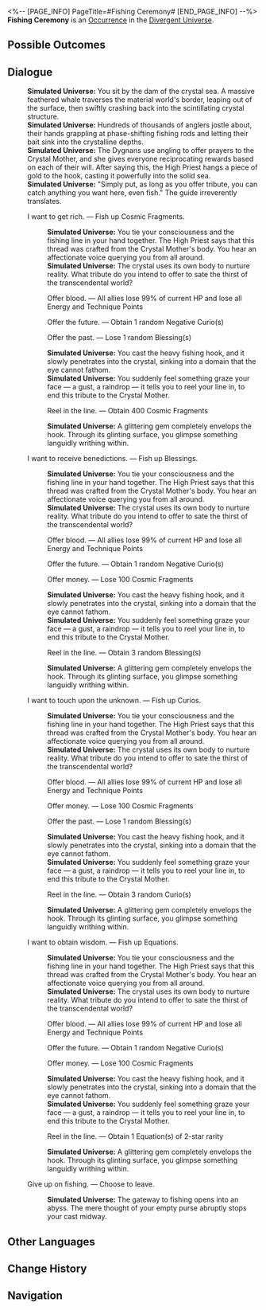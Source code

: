 <%-- [PAGE_INFO]
PageTitle=#Fishing Ceremony#
[END_PAGE_INFO] --%>
{{Stub}}
{{Simulated Universe Event Infobox
|id            = 22201
|title         = 
|image         = Occurrence Ceremony.png
|domains_su    = 
|domains_swarm = 
|domains_gng   = 
|domains_du    = Unknown
|domains_und   = 
|requirements  = 
|prev          = 
|next          = 
|characters    = 
|factions      = 
|order         = 
|order_du      = 104
}}
'''Fishing Ceremony''' is an [[Divergent Universe/Occurrence|Occurrence]] in the [[Divergent Universe]].

==Possible Outcomes==
{{Possible Outcomes
|choice_1 = Reel in the line.
|result_1 = Obtain 3 random Curio(s)

|choice_2 = Offer blood.
|result_2 = All allies lose 99% of current HP and lose all Energy and Technique Points

|choice_3 = Offer money.
|result_3 = Lose 100 Cosmic Fragments

|choice_4 = Offer the past.
|result_4 = Lose 1 random Blessing(s)

|choice_5 = Reel in the line.
|result_5 = Obtain 400 Cosmic Fragments

|choice_6 = Offer the future.
|result_6 = Obtain 1 random Negative Curio(s)

|choice_7 = Reel in the line.
|result_7 = Obtain 1 Equation(s) of 2-star rarity

|choice_8 = Reel in the line.
|result_8 = Obtain 3 random Blessing(s)

|choice_9 = I want to get rich.
|result_9 = Fish up Cosmic Fragments.

|choice_10 = I want to receive benedictions.
|result_10 = Fish up Blessings.

|choice_11 = I want to touch upon the unknown.
|result_11 = Fish up Curios.

|choice_12 = I want to obtain wisdom.
|result_12 = Fish up Equations.

|choice_13 = Give up on fishing.
|result_13 = Choose to leave.

}}
<!--
==Gameplay Notes==
* 
-->
==Dialogue==
{{Dialogue Start}}
:'''Simulated Universe:''' You sit by the dam of the crystal sea. A massive feathered whale traverses the material world's border, leaping out of the surface, then swiftly crashing back into the scintillating crystal structure.
:'''Simulated Universe:''' Hundreds of thousands of anglers jostle about, their hands grappling at phase-shifting fishing rods and letting their bait sink into the crystalline depths.
:'''Simulated Universe:''' The Dygnans use angling to offer prayers to the Crystal Mother, and she gives everyone reciprocating rewards based on each of their will. After saying this, the High Priest hangs a piece of gold to the hook, casting it powerfully into the solid sea.
:'''Simulated Universe:''' "Simply put, as long as you offer tribute, you can catch anything you want here, even fish." The guide irreverently translates.
:{{DIcon|Star}} I want to get rich. &mdash; Fish up Cosmic Fragments.
::'''Simulated Universe:''' You tie your consciousness and the fishing line in your hand together. The High Priest says that this thread was crafted from the Crystal Mother's body. You hear an affectionate voice querying you from all around.
::'''Simulated Universe:''' The crystal uses its own body to nurture reality. What tribute do you intend to offer to sate the thirst of the transcendental world?
::{{DIcon|Star}} Offer blood. &mdash; All allies lose 99% of current HP and lose all Energy and Technique Points
::{{DIcon|Star}} Offer the future. &mdash; Obtain 1 random Negative Curio(s)
::{{DIcon|Star}} Offer the past. &mdash; Lose 1 random Blessing(s)
::'''Simulated Universe:''' You cast the heavy fishing hook, and it slowly penetrates into the crystal, sinking into a domain that the eye cannot fathom.
::'''Simulated Universe:''' You suddenly feel something graze your face &mdash; a gust, a raindrop &mdash; it tells you to reel your line in, to end this tribute to the Crystal Mother.
::{{DIcon|Star}} Reel in the line. &mdash; Obtain 400 Cosmic Fragments
::'''Simulated Universe:''' A glittering gem completely envelops the hook. Through its glinting surface, you glimpse something languidly writhing within.
:{{DIcon|Star}} I want to receive benedictions. &mdash; Fish up Blessings.
::'''Simulated Universe:''' You tie your consciousness and the fishing line in your hand together. The High Priest says that this thread was crafted from the Crystal Mother's body. You hear an affectionate voice querying you from all around.
::'''Simulated Universe:''' The crystal uses its own body to nurture reality. What tribute do you intend to offer to sate the thirst of the transcendental world?
::{{DIcon|Star}} Offer blood. &mdash; All allies lose 99% of current HP and lose all Energy and Technique Points
::{{DIcon|Star}} Offer the future. &mdash; Obtain 1 random Negative Curio(s)
::{{DIcon|Star}} Offer money. &mdash; Lose 100 Cosmic Fragments
::'''Simulated Universe:''' You cast the heavy fishing hook, and it slowly penetrates into the crystal, sinking into a domain that the eye cannot fathom.
::'''Simulated Universe:''' You suddenly feel something graze your face &mdash; a gust, a raindrop &mdash; it tells you to reel your line in, to end this tribute to the Crystal Mother.
::{{DIcon|Star}} Reel in the line. &mdash; Obtain 3 random Blessing(s)
::'''Simulated Universe:''' A glittering gem completely envelops the hook. Through its glinting surface, you glimpse something languidly writhing within.
:{{DIcon|Star}} I want to touch upon the unknown. &mdash; Fish up Curios.
::'''Simulated Universe:''' You tie your consciousness and the fishing line in your hand together. The High Priest says that this thread was crafted from the Crystal Mother's body. You hear an affectionate voice querying you from all around.
::'''Simulated Universe:''' The crystal uses its own body to nurture reality. What tribute do you intend to offer to sate the thirst of the transcendental world?
::{{DIcon|Star}} Offer blood. &mdash; All allies lose 99% of current HP and lose all Energy and Technique Points
::{{DIcon|Star}} Offer money. &mdash; Lose 100 Cosmic Fragments
::{{DIcon|Star}} Offer the past. &mdash; Lose 1 random Blessing(s)
::'''Simulated Universe:''' You cast the heavy fishing hook, and it slowly penetrates into the crystal, sinking into a domain that the eye cannot fathom.
::'''Simulated Universe:''' You suddenly feel something graze your face &mdash; a gust, a raindrop &mdash; it tells you to reel your line in, to end this tribute to the Crystal Mother.
::{{DIcon|Star}} Reel in the line. &mdash; Obtain 3 random Curio(s)
::'''Simulated Universe:''' A glittering gem completely envelops the hook. Through its glinting surface, you glimpse something languidly writhing within.
:{{DIcon|Star}} I want to obtain wisdom. &mdash; Fish up Equations.
::'''Simulated Universe:''' You tie your consciousness and the fishing line in your hand together. The High Priest says that this thread was crafted from the Crystal Mother's body. You hear an affectionate voice querying you from all around.
::'''Simulated Universe:''' The crystal uses its own body to nurture reality. What tribute do you intend to offer to sate the thirst of the transcendental world?
::{{DIcon|Star}} Offer blood. &mdash; All allies lose 99% of current HP and lose all Energy and Technique Points
::{{DIcon|Star}} Offer the future. &mdash; Obtain 1 random Negative Curio(s)
::{{DIcon|Star}} Offer money. &mdash; Lose 100 Cosmic Fragments
::'''Simulated Universe:''' You cast the heavy fishing hook, and it slowly penetrates into the crystal, sinking into a domain that the eye cannot fathom.
::'''Simulated Universe:''' You suddenly feel something graze your face &mdash; a gust, a raindrop &mdash; it tells you to reel your line in, to end this tribute to the Crystal Mother.
::{{DIcon|Star}} Reel in the line. &mdash; Obtain 1 Equation(s) of 2-star rarity
::'''Simulated Universe:''' A glittering gem completely envelops the hook. Through its glinting surface, you glimpse something languidly writhing within.
:{{DIcon|Star}} Give up on fishing. &mdash; Choose to leave.
::'''Simulated Universe:''' The gateway to fishing opens into an abyss. The mere thought of your empty purse abruptly stops your cast midway.
{{Dialogue End}}

==Other Languages==
{{Other Languages
|en   = Fishing Ceremony
|zhs  = 垂钓仪式
|zht  = 垂釣儀式
|ja   = {{Rubi|釣|つ}}りの{{Rubi|儀式|ぎしき}}
|ko   = 낚시 의식
|es   = Ceremonia de pesca
|fr   = Cérémonie de pêche
|ru   = Рыболовная церемония
|th   = พิธีตกปลา
|vi   = Nghi Thức Câu Cá
|de   = Angelzeremonie
|id   = Upacara Memancing
|pt   = Cerimônia de Pesca
}}

==Change History==
{{Change History|2.5}}

==Navigation==
{{Occurrence Navbox}}